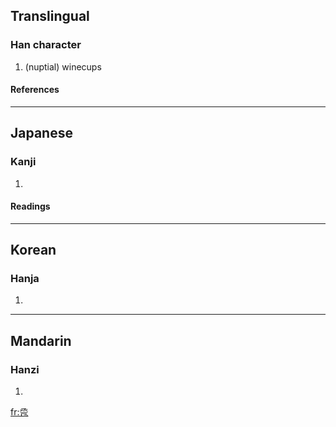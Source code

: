 ==Translingual==
===Han character===
{{Han char|rn=26|rad=卩|as=06|sn=8|four=|canj=弓水一尸山 (NEMSU)}}
# (nuptial) winecups
====References====
{{Han ref|kx=0159.270|dkj=02864|dj=0365.090|hdz=10316.010|uh=537A|ud=21370}}
----
==Japanese==
===Kanji===
{{ja-kanji|grade=|rs=卩06}}
# {{defn|Japanese}} 
====Readings====
{{ja-readings|on=[[きん]] (kin)|kun=[[さかずき]] (sakazuki)}}
----
==Korean==
===Hanja===
{{ko-hanja|hangeul=근|rv=geun|mr=kŭn}}
# {{defn|Korean}}
----
==Mandarin==
===Hanzi===
{{cmn-hanzi|pin=[[jǐn]] ([[jin3]])|wg=chin<sup>3</sup>}}
# {{defn|Mandarin}}

[[fr:卺]]